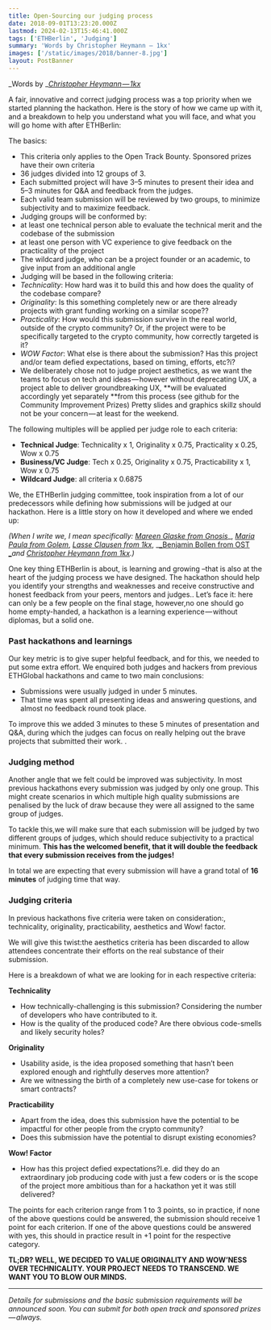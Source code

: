 ```yaml
---
title: Open-Sourcing our judging process
date: 2018-09-01T13:23:20.000Z
lastmod: 2024-02-13T15:46:41.000Z
tags: ['ETHBerlin', 'Judging']
summary: 'Words by Christopher Heymann — 1kx'
images: ['/static/images/2018/banner-8.jpg']
layout: PostBanner
---
```


_Words by _[_Christopher Heymann — 1kx_](https://twitter.com/1kxnetwork)

A fair, innovative and correct judging process was a top priority when we started planning the hackathon. Here is the story of how we came up with it, and a breakdown to help you understand what you will face, and what you will go home with after ETHBerlin:

The basics:

- This criteria only applies to the Open Track Bounty. Sponsored prizes have their own criteria
- 36 judges divided into 12 groups of 3.
- Each submitted project will have 3–5 minutes to present their idea and 5–3 minutes for Q&A and feedback from the judges.
- Each valid team submission will be reviewed by two groups, to minimize subjectivity and to maximize feedback.
- Judging groups will be conformed by:
- at least one technical person able to evaluate the technical merit and the codebase of the submission
- at least one person with VC experience to give feedback on the practicality of the project
- The wildcard judge, who can be a project founder or an academic, to give input from an additional angle
- Judging will be based in the following criteria:
- _Technicality_: How hard was it to build this and how does the quality of the codebase compare?
- _Originality_: Is this something completely new or are there already projects with grant funding working on a similar scope??
- _Practicality_: How would this submission survive in the real world, outside of the crypto community? Or, if the project were to be specifically targeted to the crypto community, how correctly targeted is it?
- _WOW Factor_: What else is there about the submission? Has this project and/or team defied expectations, based on timing, efforts, etc?i?
- We deliberately chose not to judge project aesthetics, as we want the teams to focus on tech and ideas — however without deprecating UX, a project able to deliver groundbreaking UX, **will be evaluated accordingly yet separately **from this process (see github for the Community Improvement Prizes) Pretty slides and graphics skillz should not be your concern — at least for the weekend.

The following multiples will be applied per judge role to each criteria:

- **Technical Judge**: Technicality x 1, Originality x 0.75, Practicality x 0.25, Wow x 0.75
- **Business/VC Judge**: Tech x 0.25, Originality x 0.75, Practicability x 1, Wow x 0.75
- **Wildcard Judge**: all criteria x 0.6875

We, the ETHBerlin judging committee, took inspiration from a lot of our predecessors while defining how submissions will be judged at our hackathon. Here is a little story on how it developed and where we ended up:

_(When I write we, I mean specifically:_
[_Mareen Glaske from Gnosis_](https://twitter.com/MareenGlaeske)_, _[_Maria Paula from Golem_](http://twitter.com/MPtherealMVP)_, _[_Lasse Clausen from 1kx_](https://twitter.com/lalleclausen)_, _[_Benjamin Bollen from OST _](https://twitter.com/BenjaminBollen)_and _[_Christopher Heymann from 1kx_](https://twitter.com/1kxnetwork)_.)_

One key thing ETHBerlin is about, is learning and growing –that is also at the heart of the judging process we have designed. The hackathon should help you identify your strengths and weaknesses and receive constructive and honest feedback from your peers, mentors and judges.. Let’s face it: here can only be a few people on the final stage, however,no one should go home empty-handed, a hackathon is a learning experience — without diplomas, but a solid one.

### Past hackathons and learnings

Our key metric is to give super helpful feedback, and for this, we needed to put some extra effort. We enquired both judges and hackers from previous ETHGlobal hackathons and came to two main conclusions:

- Submissions were usually judged in under 5 minutes.
- That time was spent all presenting ideas and answering questions, and almost no feedback round took place.

To improve this we added 3 minutes to these 5 minutes of presentation and Q&A, during which the judges can focus on really helping out the brave projects that submitted their work. .

### Judging method

Another angle that we felt could be improved was subjectivity. In most previous hackathons every submission was judged by only one group. This might create scenarios in which multiple high quality submissions are penalised by the luck of draw because they were all assigned to the same group of judges.

To tackle this,we will make sure that each submission will be judged by two different groups of judges, which should reduce subjectivity to a practical minimum. **This has the welcomed benefit, that it will double the feedback that every submission receives from the judges!**

In total we are expecting that every submission will have a grand total of **16 minutes** of judging time that way.

### Judging criteria

In previous hackathons five criteria were taken on consideration:, technicality, originality, practicability, aesthetics and Wow! factor.

We will give this twist:the aesthetics criteria has been discarded to allow attendees concentrate their efforts on the real substance of their submission.

Here is a breakdown of what we are looking for in each respective criteria:

**Technicality**

- How technically-challenging is this submission? Considering the number of developers who have contributed to it.
- How is the quality of the produced code? Are there obvious code-smells and likely security holes?

**Originality**

- Usability aside, is the idea proposed something that hasn’t been explored enough and rightfully deserves more attention?
- Are we witnessing the birth of a completely new use-case for tokens or smart contracts?

**Practicability**

- Apart from the idea, does this submission have the potential to be impactful for other people from the crypto community?
- Does this submission have the potential to disrupt existing economies?

**Wow! Factor**

- How has this project defied expectations?I.e. did they do an extraordinary job producing code with just a few coders or is the scope of the project more ambitious than for a hackathon yet it was still delivered?

The points for each criterion range from 1 to 3 points, so in practice, if none of the above questions could be answered, the submission should receive 1 point for each criterion. If one of the above questions could be answered with yes, this should in practice result in +1 point for the respective category.

**TL;DR? WELL, WE DECIDED TO VALUE ORIGINALITY AND WOW’NESS OVER TECHNICALITY. YOUR PROJECT NEEDS TO TRANSCEND. WE WANT YOU TO BLOW OUR MINDS.**

---

_Details for submissions and the basic submission requirements will be announced soon. You can submit for both open track and sponsored prizes — always._
